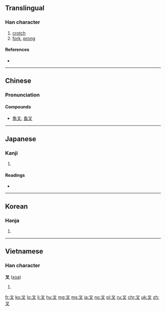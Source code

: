 ==Translingual==

===Han character===
{{Han char|rn=29|rad=又|as=01|sn=3|four=17400|canj=水戈 (EI), X水戈 (XEI)|ids=⿴又丶}}

# [[crotch]]
# [[fork]], [[prong]]

====References====
* {{Han ref|kx=0165.010|dkj=03116|dj=0374.150|hdz=10390.020|uh=53C9|ud=21449|bh=A465|bd=42085}}

----

==Chinese==
{{zh-forms}}

===Pronunciation===
{{zh-pron
|m=chā
|c=caa1
|mn=chhe
|mc=y
|oc=y
|ma=
|cat=n
}}

====Compounds====
* [[魚叉]], [[鱼叉]]

----

==Japanese==

===Kanji===
{{ja-kanji|grade=n|rs=又01}}

# {{defn|lang=ja|sort=又01}}

====Readings====
* {{ja-readings|kanon=[[さ]] (sa)|goon=[[しゃ]] (sha)|on=[[さい]] (sai)|kun=[[また]] (mata)}}

----

==Korean==

===Hanja===
{{ko-hanja|hangeul=[[차]]|eumhun=깍지 낄 차, 갈래 차|rv=cha|mr=ch'a}}

# {{defn|lang=ko|sort=又01}}

----

==Vietnamese==

===Han character===
'''叉''' ([[xoa]])

# {{defn|vi}}

[[fr:叉]]
[[ko:叉]]
[[lo:叉]]
[[li:叉]]
[[hu:叉]]
[[mg:叉]]
[[ms:叉]]
[[ja:叉]]
[[no:叉]]
[[pl:叉]]
[[ru:叉]]
[[chr:叉]]
[[uk:叉]]
[[zh:叉]]